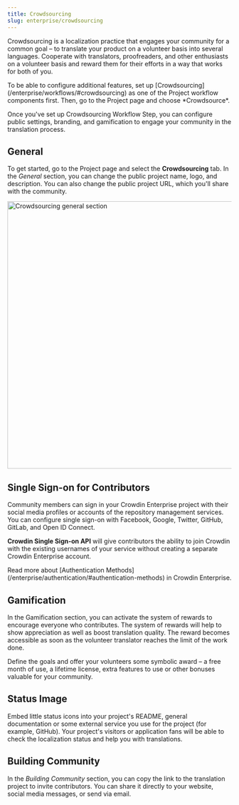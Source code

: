 ```yaml
---
title: Crowdsourcing
slug: enterprise/crowdsourcing
---
```



Crowdsourcing is a localization practice that engages your community for a common goal – to translate your product on a volunteer basis into several languages. Cooperate with translators, proofreaders, and other enthusiasts on a volunteer basis and reward them for their efforts in a way that works for both of you.

<Aside>
  To be able to configure additional features, set up [Crowdsourcing](/enterprise/workflows/#crowdsourcing) as one of the Project workflow components first. Then, go to the Project page and choose *Crowdsource*.
</Aside>

Once you've set up Crowdsourcing Workflow Step, you can configure public settings, branding, and gamification to engage your community in the translation process.

## General

To get started, go to the Project page and select the **Crowdsourcing** tab. In the *General* section, you can change the public project name, logo, and description. You can also change the public project URL, which you'll share with the community.

<Image src={general} alt="Crowdsourcing general section" width="600" />

<LinkCard
  title="Set Up Custom Domain"
  description="Learn how to publish your Crowdin Enterprise organization on your own domain."
  href="/enterprise/organization-settings/#custom-domain"
/>

## Single Sign-on for Contributors

Community members can sign in your Crowdin Enterprise project with their social media profiles or accounts of the repository management services. You can configure single sign-on with Facebook, Google, Twitter, GitHub, GitLab, and Open ID Connect.

**Crowdin Single Sign-on API** will give contributors the ability to join Crowdin with the existing usernames of your service without creating a separate Crowdin Enterprise account.

<ReadMore>
  Read more about [Authentication Methods](/enterprise/authentication/#authentication-methods) in Crowdin Enterprise.
</ReadMore>

## Gamification

In the Gamification section, you can activate the system of rewards to encourage everyone who contributes. The system of rewards will help to show appreciation as well as boost translation quality. The reward becomes accessible as soon as the volunteer translator reaches the limit of the work done.

Define the goals and offer your volunteers some symbolic award – a free month of use, a lifetime license, extra features to use or other bonuses valuable for your community.

<LinkCard
  title="Translation Goals app"
  description="With this app, you can set a goal of how many translations you expect a volunteer to translate, and the app would suggest how many contributors you as a manager should find"
  href="https://store.crowdin.com/translation-goals"
  target="_blank"
/>

## Status Image

Embed little status icons into your project's README, general documentation or some external service you use for the project (for example, GitHub). Your project's visitors or application fans will be able to check the localization status and help you with translations.

<LinkCard
  title="Badges & Status Images"
  description="Badges & Status Images application allows to generate badges, charts, and additional graphics for each language in your Crowdin Project."
  href="https://store.crowdin.com/bds"
  target="_blank"
/>

## Building Community

In the *Building Community* section, you can copy the link to the translation project to invite contributors. You can share it directly to your website, social media messages, or send via email.
